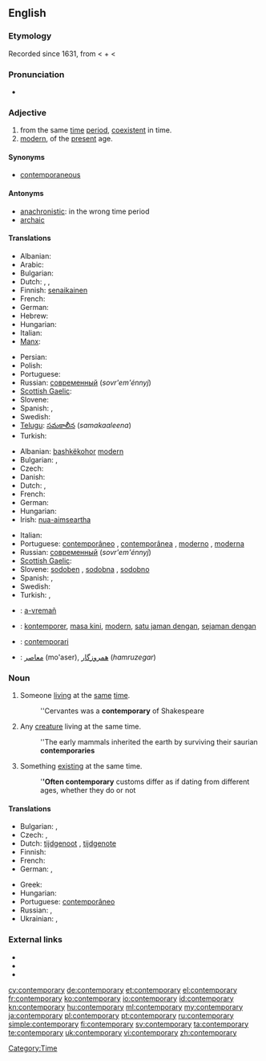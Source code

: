 ==English==

===Etymology===
Recorded since 1631, from {{etyl|ML.}} {{term|lang=la|contemporarius}}<!--, says Online Etymology Dictionary--> < {{etyl|la}} {{term|lang=la|con-||with, together}} + {{term|lang=la|temporarius||of time}} < {{term|lang=la|tempus||time}}

===Pronunciation===
* {{IPA|/kənˈtɛm.pəˌɹɛɹ.i/}}

===Adjective===
{{en-adj}}

# from the same [[time]] [[period]], [[coexistent]] in time.
# [[modern]], of the [[present]] age.

====Synonyms====
* [[contemporaneous]]

====Antonyms====
* [[anachronistic]]: in the wrong time period
* [[archaic]]

====Translations====
{{trans-top|from the same time period}}
* Albanian: {{t+|sq|bashkëkohor|xs=Albanian}}
* Arabic: {{t-|ar|معاصر|tr=mu3aSer}}
* Bulgarian: {{t|bg|едновременен}}
* Dutch: {{t-|nl|gelijktijdig}}, {{t-|nl|eigentijds}}, {{t-|nl|contemporain}}
* Finnish: [[senaikainen]]
* French: {{t+|fr|contemporain}}
* German: {{t+|de|zeitgenössisch}}
* Hebrew: {{t|he|בן דור|tr=ben dor}}
* Hungarian: {{t+|hu|kortárs}}
* Italian: {{t+|it|contemporaneo}}
* [[Manx]]: {{t|gv|co-emshiragh}}
{{trans-mid}}
* Persian: {{t|fa|معاصر|sc=fa-Arab}}
* Polish: {{t+|pl|współczesny}}
* Portuguese: {{t+|pt|contemporâneo}}
* Russian: [[современный]] (''sovr'em'énnyj'')
* [[Scottish Gaelic]]: {{t|gd|co-aimsireil}}
* Slovene: {{t+|sl|sodoben}}
* Spanish: {{t-|es|contemporario}}, {{t+|es|contemporáneo}}
* Swedish: {{t+|sv|samtida}}
* [[Telugu]]: [[సమకాలీన]] (''samakaaleena'')
* Turkish: {{t+|tr|çağdaş}}
{{trans-bottom}}

{{trans-top|modern}}
* Albanian: [[bashkëkohor]] [[modern]]
* Bulgarian: {{t|bg|съвременен}},  {{t|bg|модерен}}
* Czech: {{t+|cs|současný|m}}
* Danish: {{t-|da|moderne}}
* Dutch: {{t+|nl|hedendaags}}, {{t-|nl|eigentijds}}
* French: {{t+|fr|contemporain}}
* German: {{t+|de|zeitgenössisch}}
* Hungarian: {{t+|hu|kortárs}}
* Irish: [[nua-aimseartha]]
{{trans-mid}}
* Italian: {{t+|it|contemporaneo}}
* Portuguese: [[contemporâneo]] {{m}}, [[contemporânea]] {{f}},	[[moderno]] {{m}}, [[moderna]] {{f}}
* Russian: [[современный]] (''sovr'em'énnyj'')
* [[Scottish Gaelic]]: {{t|gd|co-aimsireil}}
* Slovene: [[sodoben]] {{m}}, [[sodobna]] {{f}}, [[sodobno]] {{n}}
* Spanish: {{t+|es|contemporáneo}}, {{t-|es|contemporario}}
* Swedish: {{t+|sv|nutida}}
* Turkish: {{t+|tr|çağdaş}}, {{t+|tr|modern}}
{{trans-bottom}}

{{checktrans-top}}
* {{ttbc|br}}: [[a-vremañ]]
* {{ttbc|id}}: [[kontemporer]], [[masa kini]], [[modern]], [[satu jaman dengan]], [[sejaman dengan]]
* {{ttbc|ia}}: [[contemporari]]
* {{ttbc|fa}}: [[معاصر]] (mo'aser), [[همروزگار]] (''hamruzegar'')
{{trans-bottom}}

===Noun===
{{en-noun|contemporaries}}

# Someone [[living]] at the [[same]] [[time]].
#: ''Cervantes was a '''contemporary''' of Shakespeare
# Any [[creature]] living at the same time.
#: ''The early mammals inherited the earth by surviving their saurian '''contemporaries'''
# Something [[existing]] at the same time.
#: '''''Often contemporary''' customs differ as if dating from different ages, whether they do or not

====Translations====
{{trans-top|someone living (or something existing) at the same time}}
* Bulgarian: {{t|bg|съвременник|m}},  {{t|bg|съвременница|f}}
* Czech: {{t|cs|současník|m}}, {{t|cs|současnice|f}}
* Dutch: [[tijdgenoot]] {{m}}, [[tijdgenote]] {{f}}
* Finnish: {{t-|fi|aikalainen}}
* French: {{t+|fr|contemporain|m}}
* German: {{t+|de|Zeitgenosse|m}},  {{t|de|Zeitgenossin|f}}
{{trans-mid}}
* Greek: {{t|el|σύγχρονο|m}}
* Hungarian: {{t+|hu|kortárs}}
* Portuguese: [[contemporâneo]] {{m}}
* Russian: {{t+|ru|современник|m|tr=sovr'em'énnik}},  {{t|ru|современница|f}}
* Ukrainian: {{t|uk|сучасник|m|xs=Ukrainian}},  {{t|uk|сучасниця|f|xs=Ukrainian}}
{{trans-bottom}}

===External links===
* {{R:Webster 1913}}
* {{R:Century 1911}}
* {{R:OneLook}}

[[Category:Time]]

[[cy:contemporary]]
[[de:contemporary]]
[[et:contemporary]]
[[el:contemporary]]
[[fr:contemporary]]
[[ko:contemporary]]
[[io:contemporary]]
[[id:contemporary]]
[[kn:contemporary]]
[[hu:contemporary]]
[[ml:contemporary]]
[[my:contemporary]]
[[ja:contemporary]]
[[pl:contemporary]]
[[pt:contemporary]]
[[ru:contemporary]]
[[simple:contemporary]]
[[fi:contemporary]]
[[sv:contemporary]]
[[ta:contemporary]]
[[te:contemporary]]
[[uk:contemporary]]
[[vi:contemporary]]
[[zh:contemporary]]